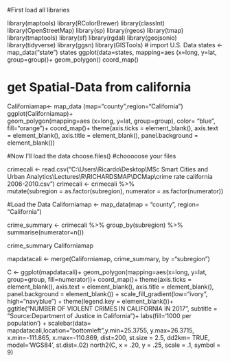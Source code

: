 #First load all libraries

library(maptools)
library(RColorBrewer)
library(classInt)
library(OpenStreetMap)
library(sp)
library(rgeos)
library(tmap)
library(tmaptools)
library(sf)
library(rgdal)
library(geojsonio)
library(tidyverse)
library(ggsn)
library(GISTools)
# import U.S. Data 
states <- map_data("state")
states
ggplot(data=states, mapping=aes (x=long, y=lat, group=group))+
  geom_polygon()
coord_map()

# get Spatial-Data from california  
Californiamap<- map_data (map="county",region="California")
ggplot(Californiamap)+  
  geom_polygon(mapping=aes (x=long, y=lat, group=group), color= "blue", fill="orange")+
  coord_map()+ 
  theme(axis.ticks = element_blank(),
        axis.text = element_blank(),
        axis.title = element_blank(),
        panel.background = element_blank())

#Now I'll load the data
choose.files()
#chooooose your files

crimecali <- read.csv("C:\\Users\\Ricardo\\Desktop\\MSc Smart Cities and Urban Analytics\\Lectures\\R\\RICHARDSMAP\\DCMap\\crime rate california 2006-2010.csv")
crimecali <- crimecali %>%  
  mutate(subregion = as.factor(subregion), numerator = as.factor(numerator))

#Load the Data
Californiamap <- map_data(map = "county", region= "California")


crime_summary <- crimecali %>%
  group_by(subregion) %>%
  summarise(numerator=n())

crime_summary
Californiamap

mapdatacali <- merge(Californiamap, crime_summary, by ="subregion")

C <- ggplot(mapdatacali)+
  geom_polygon(mapping=aes(x=long, y=lat, group=group, fill=numerator))+
  coord_map()+
  theme(axis.ticks = element_blank(),
        axis.text = element_blank(),
        axis.title = element_blank(),
        panel.background = element_blank()) +
  scale_fill_gradient(low="ivory", high="navyblue") +
  theme(legend.key = element_blank())+
  ggtitle("NUMBER OF VIOLENT CRIMES IN CALIFORNIA IN 2017",
          subtitle = "Source:Department of Justice in California")+
  labs(fill='1000 per population ') +
  scalebar(data= mapdatacali,location="bottomleft",y.min=25.3755, y.max=26.3715, 
           x.min=-111.865, x.max=-110.869, dist=200, st.size = 2.5, dd2km= TRUE, model='WGS84',
           st.dist=.02)
north2(C, x = .20, y = .25, scale = .1, symbol = 9) 

